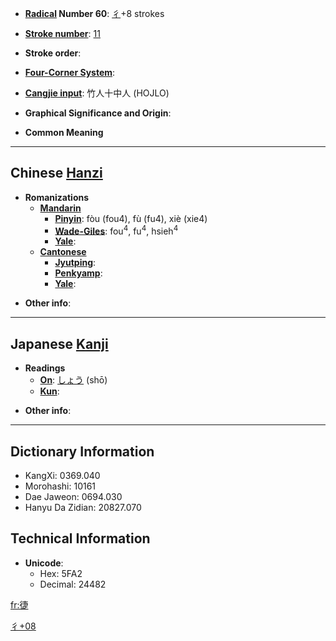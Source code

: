* '''[[Wiktionary:Chinese radical index| Radical]] Number 60''': [[Wiktionary:Chinese radical index 彳|彳]]+8 strokes

* '''[[Wiktionary:Chinese total strokes index|Stroke number]]''': [[Wiktionary:Chinese total strokes index 11|11]]

* '''Stroke order''': 

* '''[[Wiktionary:Chinese four corner index|Four-Corner System]]''': 

* '''[[Wiktionary:Chinese Cangjie index|Cangjie input]]''': 竹人十中人 (HOJLO)

* '''Graphical Significance and Origin''': 

* '''Common Meaning'''

----

== Chinese [[Hanzi]] ==

* '''Romanizations'''
** '''[[Mandarin]]'''
*** '''[[Pinyin]]''': fòu (fou4), fù (fu4), xiè (xie4)
*** '''[[Wade-Giles]]''': fou<sup>4</sup>, fu<sup>4</sup>, hsieh<sup>4</sup>
*** '''[[Yale]]''': 
** '''[[Cantonese]]'''
*** '''[[Jyutping]]''':
*** '''[[Penkyamp]]''': 
*** '''[[Yale]]''': 

* '''Other info''': 

----

== Japanese [[Kanji]] ==

* '''Readings'''
** '''[[On]]''': [[しょう]] (shō)
** '''[[Kun]]''': 

* '''Other info''':  

----

== Dictionary Information ==

* KangXi: 0369.040
* Morohashi: 10161
* Dae Jaweon: 0694.030
* Hanyu Da Zidian: 20827.070

== Technical Information ==

* '''Unicode''':
** Hex: 5FA2
** Decimal: 24482

[[Category:CJKV Character articles lacking a common meaning|彳+08]]

[[fr:徢]]